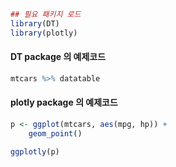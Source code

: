 ```r
## 필요 패키지 로드
library(DT)
library(plotly)
```

#### DT package 의 예제코드

```r
mtcars %>% datatable
```

#### plotly package 의 예제코드

```r
p <- ggplot(mtcars, aes(mpg, hp)) + 
    geom_point()

ggplotly(p)
```